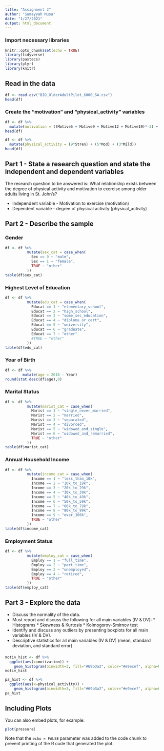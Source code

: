 ```yaml
---
title: "Assignment 2"
author: "Sumayyah Musa"
date: "1/27/2021"
output: html_document
---
```


### Import necessary libraries

```r
knitr::opts_chunk$set(echo = TRUE)
library(tidyverse)
library(pastecs)
library(plyr)
library(knitr)
```

## Read in the data

```r
df <- read.csv("BIO_OlderAdultPilot_6000_SA.csv")
head(df)
```
### Create the "motivation" and "physical_activity" variables

```r
df <- df %>% 
  mutate(motivation = ((Motive5 + Motive9 + Motive12 + Motive19)*-3) + ((Motive1 + Motive6 + Motive11 + Motive16)*-2) + ((Motive2 + Motive7 + Motive13)*-1) + ((Motive3 + Motive8 + Motive14 + Motive17)*2) + ((Motive4 + Motive10 + Motive15 + Motive18)*3))
head(df)
```

```r
df <- df %>% 
  mutate(physical_activity = (9*Stren) + (5*Mod) + (3*Mild))
head(df)
```

## Part 1 - State a research question and state the independent and dependent variables

The research question to be answered is: What relationship exists between the degree of physical activity and motivation to exercise among older adults living in St. John's?

* Independent variable - Motivation to exercise (motivation)
* Dependent variable - degree of physical activity (physical_activity)

## Part 2 - Describe the sample

### Gender

```r
df <- df %>% 
          mutate(sex_cat = case_when(
            Sex == 0 ~ "male", 
            Sex == 1 ~ "female", 
            TRUE ~ "other"
          ))
table(df$sex_cat)
```

### Highest Level of Education

```r
df <- df %>% 
          mutate(edu_cat = case_when(
            Educat == 1 ~ "elementary_school", 
            Educat == 2 ~ "high_school",
            Educat == 3 ~ "some_sec_education",
            Educat == 4 ~ "diploma_or_cert",
            Educat == 5 ~ "university",
            Educat == 6 ~ "graduate",
            Educat == 7 ~ "other"
            #TRUE ~ "other"
          ))
table(df$edu_cat)
```

### Year of Birth

```r
df <- df %>% 
        mutate(age = 2016 - Year)
round(stat.desc(df$age),0)
```

### Marital Status

```r
df <- df %>% 
          mutate(marist_cat = case_when(
            Marist == 1 ~ "single_never_married", 
            Marist == 2 ~ "married",
            Marist == 3 ~ "separated",
            Marist == 4 ~ "divorced",
            Marist == 5 ~ "widowed_and_single",
            Marist == 6 ~ "widowed_and_remarried",
            TRUE ~ "other"
          ))
table(df$marist_cat)
```

### Annual Household Income

```r
df <- df %>% 
          mutate(income_cat = case_when(
            Income == 1 ~ "less_than_10k", 
            Income == 2 ~ "10k_to_19k",
            Income == 3 ~ "20k_to_29k",
            Income == 4 ~ "30k_to_39k",
            Income == 5 ~ "40k_to_49k",
            Income == 6 ~ "50k_to_59k",
            Income == 7 ~ "60k_to_79k",
            Income == 8 ~ "80k_to_99k",
            Income == 9 ~ "over_100k",
            TRUE ~ "other"
          ))
table(df$income_cat)
```

### Employment Status

```r
df <- df %>% 
          mutate(employ_cat = case_when(
            Employ == 1 ~ "full_time", 
            Employ == 2 ~ "part_time", 
            Employ == 3 ~ "unemployed", 
            Employ == 4 ~ "retired",
            TRUE ~ "other"
          ))
table(df$employ_cat)
```

## Part 3 - Explore the data
* Discuss the normality of the data.
* Must report and discuss the following for all main variables (IV & DV):
        * Histograms
        * Skewness & Kurtosis
        * Kolmogorov-Smirnov test
* Identify and discuss any outliers by presenting boxplots for all main variables (IV & DV).
* Descriptive statistics for all main variables (IV & DV) (mean, standard deviation, and standard error)

### 
```r
motiv_hist <- df %>%
  ggplot(aes(x=motivation)) +
    geom_histogram(binwidth=3, fill="#69b3a2", color="#e9ecef", alpha=0.9)
motiv_hist
```

```r
pa_hist <- df %>%
  ggplot(aes(x=physical_activity)) +
    geom_histogram(binwidth=3, fill="#69b3a2", color="#e9ecef", alpha=0.9)
pa_hist
```



## Including Plots

You can also embed plots, for example:

```r
plot(pressure)
```

Note that the `echo = FALSE` parameter was added to the code chunk to prevent printing of the R code that generated the plot.
